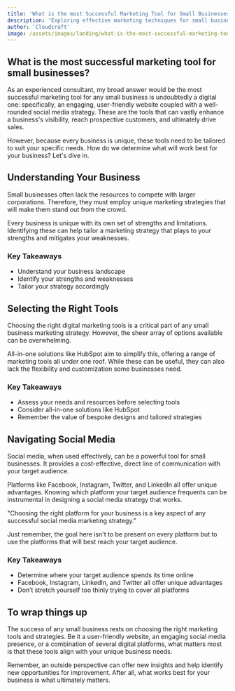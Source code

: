 ```yaml
---
title: 'What is the most Successful Marketing Tool for Small Businesses?'
description: 'Exploring effective marketing techniques for small businesses in the retail and service industry.'
author: 'Cloudcraft'
image: /assets/images/landing/what-is-the-most-successful-marketing-tool-for-small-businesses.jpg
---
```


## What is the most successful marketing tool for small businesses?

As an experienced consultant, my broad answer would be the most successful marketing tool for any small business is undoubtedly a digital one: specifically, an engaging, user-friendly website coupled with a well-rounded social media strategy. These are the tools that can vastly enhance a business's visibility, reach prospective customers, and ultimately drive sales.

However, because every business is unique, these tools need to be tailored to suit your specific needs. How do we determine what will work best for your business? Let's dive in.

<ServicesBlurb />

## Understanding Your Business

Small businesses often lack the resources to compete with larger corporations. Therefore, they must employ unique marketing strategies that will make them stand out from the crowd.

Every business is unique with its own set of strengths and limitations. Identifying these can help tailor a marketing strategy that plays to your strengths and mitigates your weaknesses.

### Key Takeaways

 * Understand your business landscape
 * Identify your strengths and weaknesses
 * Tailor your strategy accordingly

## Selecting the Right Tools

Choosing the right digital marketing tools is a critical part of any small business marketing strategy. However, the sheer array of options available can be overwhelming.

All-in-one solutions like HubSpot aim to simplify this, offering a range of marketing tools all under one roof. While these can be useful, they can also lack the flexibility and customization some businesses need.

### Key Takeaways

 * Assess your needs and resources before selecting tools
 * Consider all-in-one solutions like HubSpot
 * Remember the value of bespoke designs and tailored strategies

<GetStartedBlurb />

## Navigating Social Media

Social media, when used effectively, can be a powerful tool for small businesses. It provides a cost-effective, direct line of communication with your target audience.

Platforms like Facebook, Instagram, Twitter, and LinkedIn all offer unique advantages. Knowing which platform your target audience frequents can be instrumental in designing a social media strategy that works.

<quoteblock>
"Choosing the right platform for your business is a key aspect of any successful social media marketing strategy."
</quoteblock>

Just remember, the goal here isn't to be present on every platform but to use the platforms that will best reach your target audience.

### Key Takeaways

 * Determine where your target audience spends its time online
 * Facebook, Instagram, LinkedIn, and Twitter all offer unique advantages
 * Don’t stretch yourself too thinly trying to cover all platforms

## To wrap things up

The success of any small business rests on choosing the right marketing tools and strategies. Be it a user-friendly website, an engaging social media presence, or a combination of several digital platforms, what matters most is that these tools align with your unique business needs.

Remember, an outside perspective can offer new insights and help identify new opportunities for improvement. After all, what works best for your business is what ultimately matters.
